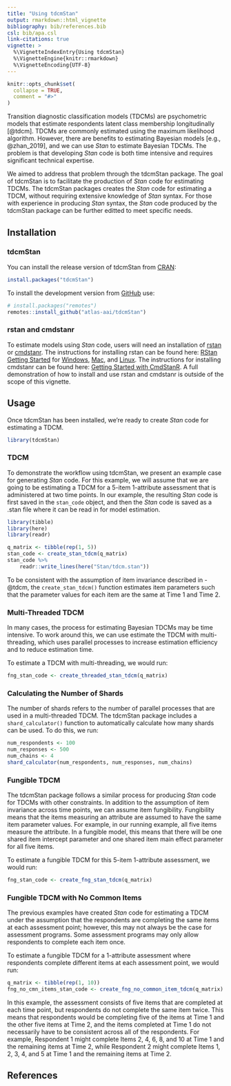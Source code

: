 ```yaml
---
title: "Using tdcmStan"
output: rmarkdown::html_vignette
bibliography: bib/references.bib
csl: bib/apa.csl
link-citations: true
vignette: >
  %\VignetteIndexEntry{Using tdcmStan}
  %\VignetteEngine{knitr::rmarkdown}
  %\VignetteEncoding{UTF-8}
---
```


```r
knitr::opts_chunk$set(
  collapse = TRUE,
  comment = "#>"
)
```


Transition diagnostic classification models (TDCMs) are psychometric models that estimate respondents latent class membership longitudinally [@tdcm].
TDCMs are commonly estimated using the maximum likelihood algorithm.
However, there are benefits to estimating Bayesian models [e.g., @zhan_2019], and we can use *Stan* to estimate Bayesian TDCMs.
The problem is that developing *Stan* code is both time intensive and requires significant technical expertise.

We aimed to address that problem through the tdcmStan package.
The goal of tdcmStan is to facilitate the production of *Stan* code for estimating TDCMs.
The tdcmStan packages creates the *Stan* code for estimating a TDCM, without requiring extensive knowledge of *Stan* syntax.
For those with experience in producing *Stan* syntax, the *Stan* code produced by the tdcmStan package can be further editted to meet specific needs. 

## Installation

### tdcmStan

You can install the release version of tdcmStan from [CRAN](https://cran.r-project.org/):

```r
install.packages("tdcmStan")
```

To install the development version from [GitHub](https://github.com/atlas-aai/tdcmStan) use:

``` r
# install.packages("remotes")
remotes::install_github("atlas-aai/tdcmStan")
```

### rstan and cmdstanr

To estimate models using *Stan* code, users will need an installation of [rstan](https://mc-stan.org/rstan/) or [cmdstanr](https://mc-stan.org/cmdstanr/).
The instructions for installing rstan can be found here: [RStan Getting Started](https://github.com/stan-dev/rstan/wiki/RStan-Getting-Started) for [Windows](https://github.com/stan-dev/rstan/wiki/Configuring-C---Toolchain-for-Windows), [Mac](https://github.com/stan-dev/rstan/wiki/Configuring-C---Toolchain-for-Mac), and [Linux](https://github.com/stan-dev/rstan/wiki/Configuring-C-Toolchain-for-Linux).
The instructions for installing cmdstanr can be found here: [Getting Started with CmdStanR](https://mc-stan.org/cmdstanr/articles/cmdstanr.html).
A full demonstration of how to install and use rstan and cmdstanr is outside of the scope of this vignette.

## Usage

Once tdcmStan has been installed, we're ready to create *Stan* code for estimating a TDCM.

```r
library(tdcmStan)
```

### TDCM

To demonstrate the workflow using tdcmStan, we present an example case for generating *Stan* code.
For this example, we will assume that we are going to be estimating a TDCM for a 5-item 1-attribute assessment that is administered at two time points.
In our example, the resulting *Stan* code is first saved in the `stan_code` object, and then the *Stan* code is saved as a .stan file where it can be read in for model estimation. 

```r
library(tibble)
library(here)
library(readr)

q_matrix <- tibble(rep(1, 5))
stan_code <- create_stan_tdcm(q_matrix)
stan_code %>%
    readr::write_lines(here("Stan/tdcm.stan"))
```

To be consistent with the assumption of item invariance described in -@tdcm, the `create_stan_tdcm()` function estimates item parameters such that the parameter values for each item are the same at Time 1 and Time 2.

### Multi-Threaded TDCM

In many cases, the process for estimating Bayesian TDCMs may be time intensive.
To work around this, we can use estimate the TDCM with multi-threading, which uses parallel processes to increase estimation efficiency and to reduce estimation time.

To estimate a TDCM with multi-threading, we would run:

```r
fng_stan_code <- create_threaded_stan_tdcm(q_matrix)
```

### Calculating the Number of Shards

The number of shards refers to the number of parallel processes that are used in a multi-threaded TDCM.
The tdcmStan package includes a `shard_calculator()` function to automatically calculate how many shards can be used.
To do this, we run:

```r
num_respondents <- 100
num_responses <- 500
num_chains <- 4
shard_calculator(num_respondents, num_responses, num_chains)
```

### Fungible TDCM

The tdcmStan package follows a similar process for producing *Stan* code for TDCMs with other constraints.
In addition to the assumption of item invariance across time points, we can assume item fungibility.
Fungibility means that the items measuring an attribute are assumed to have the same item parameter values.
For example, in our running example, all five items measure the attribute.
In a fungible model, this means that there will be one shared item intercept parameter and one shared item main effect parameter for all five items. 

To estimate a fungible TDCM for this 5-item 1-attribute assessment, we would run:

```r
fng_stan_code <- create_fng_stan_tdcm(q_matrix)
```

### Fungible TDCM with No Common Items

The previous examples have created *Stan* code for estimating a TDCM under the assumption that the respondents are completing the same items at each assessment point; however, this may not always be the case for assessment programs.
Some assessment programs may only allow respondents to complete each item once.

To estimate a fungible TDCM for a 1-attribute assessment where respondents complete different items at each assessment point, we would run:

```r
q_matrix <- tibble(rep(1, 10))
fng_no_cmn_items_stan_code <- create_fng_no_common_item_tdcm(q_matrix)
```

In this example, the assessment consists of five items that are completed at each time point, but respondents do not complete the same item twice.
This means that respondents would be completing five of the items at Time 1 and the other five items at Time 2, and the items completed at Time 1 do not necessarily have to be consistent across all of the respondents.
For example, Respondent 1 might complete Items 2, 4, 6, 8, and 10 at Time 1 and the remaining items at Time 2, while Respondent 2 might complete Items 1, 2, 3, 4, and 5 at Time 1 and the remaining items at Time 2.

## References
